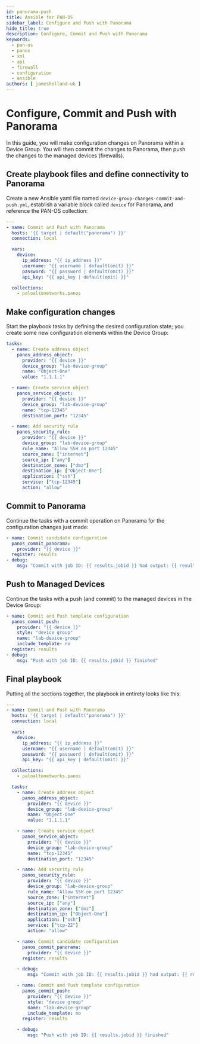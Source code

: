```yaml
---
id: panorama-push
title: Ansible for PAN-OS
sidebar_label: Configure and Push with Panorama
hide_title: true
description: Configure, Commit and Push with Panorama
keywords:
  - pan-os
  - panos
  - xml
  - api
  - firewall
  - configuration
  - ansible
authors: [ jamesholland-uk ]
---
```



# Configure, Commit and Push with Panorama

In this guide, you will make configuration changes on Panorama within a Device Group. You will then commit the changes to Panorama, then push the changes to the managed devices (firewalls).

<Assumptions />

<LabGuidance />

## Create playbook files and define connectivity to Panorama

Create a new Ansible yaml file named `device-group-changes-commit-and-push.yml`, establish a variable block called `device` for Panorama, and reference the PAN-OS collection:

```yaml
---
- name: Commit and Push with Panorama
  hosts: '{{ target | default("panorama") }}'
  connection: local

  vars:
    device:
      ip_address: "{{ ip_address }}"
      username: "{{ username | default(omit) }}"
      password: "{{ password | default(omit) }}"
      api_key: "{{ api_key | default(omit) }}"

  collections:
    - paloaltonetworks.panos
```

## Make configuration changes

Start the playbook tasks by defining the desired configuration state; you create some new configuration elements within the Device Group:

```yaml
tasks:
  - name: Create address object
    panos_address_object:
      provider: "{{ device }}"
      device_group: "lab-device-group"
      name: "Object-One"
      value: "1.1.1.1"

  - name: Create service object
    panos_service_object:
      provider: "{{ device }}"
      device_group: "lab-device-group"
      name: "tcp-12345"
      destination_port: "12345"

  - name: Add security rule
    panos_security_rule:
      provider: "{{ device }}"
      device_group: "lab-device-group"
      rule_name: "Allow SSH on port 12345"
      source_zone: ["internet"]
      source_ip: ["any"]
      destination_zone: ["dmz"]
      destination_ip: ["Object-One"]
      application: ["ssh"]
      service: ["tcp-12345"]
      action: "allow"
```

## Commit to Panorama

Continue the tasks with a commit operation on Panorama for the configuration changes just made:

```yaml
- name: Commit candidate configuration
  panos_commit_panorama:
    provider: "{{ device }}"
  register: results
- debug:
    msg: "Commit with job ID: {{ results.jobid }} had output: {{ results.details }}"
```

## Push to Managed Devices

Continue the tasks with a push (and commit) to the managed devices in the Device Group:

```yaml
- name: Commit and Push template configuration
  panos_commit_push:
    provider: "{{ device }}"
    style: "device group"
    name: "lab-device-group"
    include_template: no
  register: results
- debug:
    msg: "Push with job ID: {{ results.jobid }} finished"
```

## Final playbook

Putting all the sections together, the playbook in entirety looks like this:

```yaml
---
- name: Commit and Push with Panorama
  hosts: '{{ target | default("panorama") }}'
  connection: local

  vars:
    device:
      ip_address: "{{ ip_address }}"
      username: "{{ username | default(omit) }}"
      password: "{{ password | default(omit) }}"
      api_key: "{{ api_key | default(omit) }}"

  collections:
    - paloaltonetworks.panos

  tasks:
    - name: Create address object
      panos_address_object:
        provider: "{{ device }}"
        device_group: "lab-device-group"
        name: "Object-One"
        value: "1.1.1.1"

    - name: Create service object
      panos_service_object:
        provider: "{{ device }}"
        device_group: "lab-device-group"
        name: "tcp-12345"
        destination_port: "12345"

    - name: Add security rule
      panos_security_rule:
        provider: "{{ device }}"
        device_group: "lab-device-group"
        rule_name: "Allow SSH on port 12345"
        source_zone: ["internet"]
        source_ip: ["any"]
        destination_zone: ["dmz"]
        destination_ip: ["Object-One"]
        application: ["ssh"]
        service: ["tcp-22"]
        action: "allow"

    - name: Commit candidate configuration
      panos_commit_panorama:
        provider: "{{ device }}"
      register: results

    - debug:
        msg: "Commit with job ID: {{ results.jobid }} had output: {{ results.details }}"

    - name: Commit and Push template configuration
      panos_commit_push:
        provider: "{{ device }}"
        style: "device group"
        name: "lab-device-group"
        include_template: no
      register: results

    - debug:
        msg: "Push with job ID: {{ results.jobid }} finished"
```
